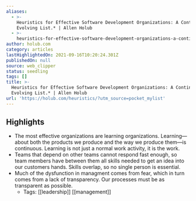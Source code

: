 ```yaml
---
aliases:
  - >-
    Heuristics for Effective Software Development Organizations: A Continuously
    Evolving List.* | Allen Holub
  - >-
    heuristics-for-effective-software-development-organizations-a-continuously-evolving-list.--allen-holub
author: holub.com
category: articles
lastHighlightedOn: 2021-09-16T10:20:24.301Z
publishedOn: null
source: web_clipper
status: seedling
tags: []
title: >-
  Heuristics for Effective Software Development Organizations: A Continuously
  Evolving List.* | Allen Holub
url: 'https://holub.com/heuristics/?utm_source=pocket_mylist'
---
```

## Highlights

- The most effective organizations are learning organizations. Learning—about both the products we produce and the way we produce them—is continuous. Learning is not just a normal work activity, it is the work.
- Teams that depend on other teams cannot respond fast enough, so team members have between them all skills needed to get an idea into our customers hands. Skills overlap, so no single person is essential.
- Much of the dysfunction in managment comes from fear, which in turn comes from a lack of transparency. Our processes must be as transparent as possible.
    - Tags: [[leadership]] [[management]]
